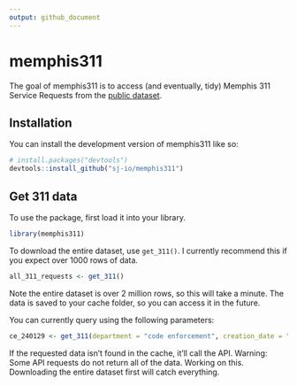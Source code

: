 ```yaml
---
output: github_document
---
```


<!-- README.md is generated from README.Rmd. Please edit that file -->

# memphis311

<!-- badges: start -->
<!-- badges: end -->

The goal of memphis311 is to access (and eventually, tidy) Memphis 311 Service Requests from the [public dataset](https://data.memphistn.gov/dataset/Service-Requests-since-2016/hmd4-ddta/about_data).

## Installation

You can install the development version of memphis311 like so:

``` r
# install.packages("devtools")
devtools::install_github("sj-io/memphis311")
```

## Get 311 data

To use the package, first load it into your library.

```r
library(memphis311)
```

To download the entire dataset, use `get_311()`. I currently recommend this if you expect over 1000 rows of data.

```r
all_311_requests <- get_311()
```

Note the entire dataset is over 2 million rows, so this will take a minute. The data is saved to your cache folder, so you can access it in the future.

You can currently query using the following parameters:

```r
ce_240129 <- get_311(department = "code enforcement", creation_date = "2024-01-29", last_modified_date = NULL)
```

If the requested data isn't found in the cache, it'll call the API. Warning: Some API requests do not return all of the data. Working on this. Downloading the entire dataset first will catch everything.
